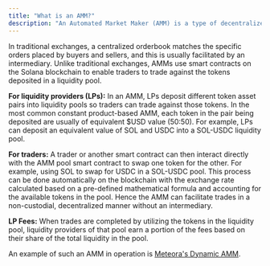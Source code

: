 ```yaml
---
title: "What is an AMM?"
description: "An Automated Market Maker (AMM) is a type of decentralized exchange (DEX) protocol."
---
```


In traditional exchanges, a centralized orderbook matches the specific orders placed by buyers and sellers, and this is usually facilitated by an intermediary. Unlike traditional exchanges, AMMs use smart contracts on the Solana blockchain to enable traders to trade against the tokens deposited in a liquidity pool.

**For liquidity providers (LPs):** In an AMM, LPs deposit different token asset pairs into liquidity pools so traders can trade against those tokens. In the most common constant product-based AMM, each token in the pair being deposited are usually of equivalent $USD value (50:50). For example, LPs can deposit an equivalent value of SOL and USDC into a SOL-USDC liquidity pool.

**For traders:** A trader or another smart contract can then interact directly with the AMM pool smart contract to swap one token for the other. For example, using SOL to swap for USDC in a SOL-USDC pool. This process can be done automatically on the blockchain with the exchange rate calculated based on a pre-defined mathematical formula and accounting for the available tokens in the pool. Hence the AMM can facilitate trades in a non-custodial, decentralized manner without an intermediary.

**LP Fees:** When trades are completed by utilizing the tokens in the liquidity pool, liquidity providers of that pool earn a portion of the fees based on their share of the total liquidity in the pool.

An example of such an AMM in operation is [Meteora's Dynamic AMM](/dynamic-pool/dynamic-amm-pools/dynamic-amm-overview).
